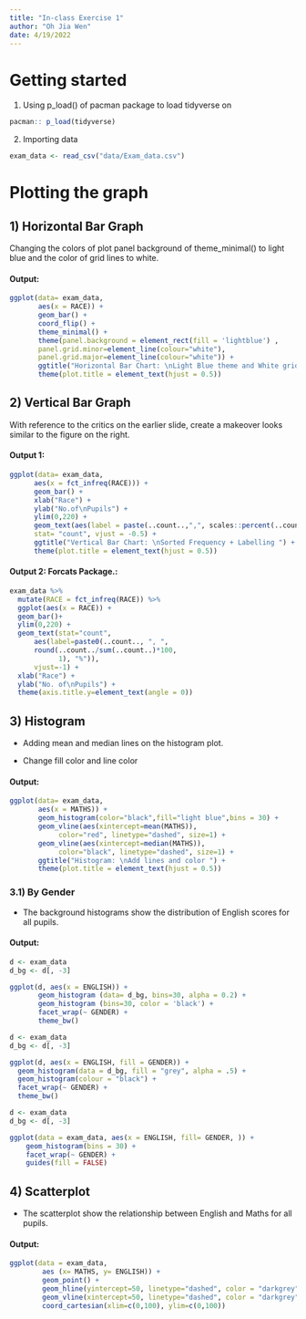 ```yaml
---
title: "In-class Exercise 1"
author: "Oh Jia Wen"
date: 4/19/2022
---
```


# Getting started

1.  Using p_load() of pacman package to load tidyverse on

```r
pacman:: p_load(tidyverse) 
```

2.  Importing data

```r
exam_data <- read_csv("data/Exam_data.csv")
```

# Plotting the graph

## 1) Horizontal Bar Graph

Changing the colors of plot panel background of theme_minimal() to light blue and the color of grid lines to white.

#### Output:

```r
ggplot(data= exam_data,
       aes(x = RACE)) +
       geom_bar() +
       coord_flip() +
       theme_minimal() +
       theme(panel.background = element_rect(fill = 'lightblue') ,
       panel.grid.minor=element_line(colour="white"),
       panel.grid.major=element_line(colour="white")) +
       ggtitle("Horizontal Bar Chart: \nLight Blue theme and White grid lines ") +  
       theme(plot.title = element_text(hjust = 0.5))
```

## 2) Vertical Bar Graph

With reference to the critics on the earlier slide, create a makeover looks similar to the figure on the right.

#### Output 1:

```r
ggplot(data= exam_data,
      aes(x = fct_infreq(RACE))) +
      geom_bar() +
      xlab("Race") +
      ylab("No.of\nPupils") +
      ylim(0,220) +
      geom_text(aes(label = paste(..count..,",", scales::percent(..count../sum(..count..),accuracy = 0.1))), 
      stat= "count", vjust = -0.5) +
      ggtitle("Vertical Bar Chart: \nSorted Frequency + Labelling ") +
      theme(plot.title = element_text(hjust = 0.5))
```

#### Output 2: Forcats Package.:

```r
exam_data %>%
  mutate(RACE = fct_infreq(RACE)) %>%
  ggplot(aes(x = RACE)) + 
  geom_bar()+
  ylim(0,220) +
  geom_text(stat="count", 
      aes(label=paste0(..count.., ", ", 
      round(..count../sum(..count..)*100,
            1), "%")),
      vjust=-1) +
  xlab("Race") +
  ylab("No. of\nPupils") +
  theme(axis.title.y=element_text(angle = 0))
```

## 3) Histogram

-   Adding mean and median lines on the histogram plot.

-   Change fill color and line color

#### Output:

```r
ggplot(data= exam_data,
       aes(x = MATHS)) +
       geom_histogram(color="black",fill="light blue",bins = 30) +
       geom_vline(aes(xintercept=mean(MATHS)),
            color="red", linetype="dashed", size=1) +
       geom_vline(aes(xintercept=median(MATHS)),
            color="black", linetype="dashed", size=1) +
       ggtitle("Histogram: \nAdd lines and color ") +  
       theme(plot.title = element_text(hjust = 0.5))
```

### 3.1) By Gender

-   The background histograms show the distribution of English scores for all pupils.

#### Output:

```r
d <- exam_data   
d_bg <- d[, -3] 

ggplot(d, aes(x = ENGLISH)) +
       geom_histogram (data= d_bg, bins=30, alpha = 0.2) +
       geom_histogram (bins=30, color = 'black') +
       facet_wrap(~ GENDER) + 
       theme_bw()       

```

```r
d <- exam_data   
d_bg <- d[, -3]  

ggplot(d, aes(x = ENGLISH, fill = GENDER)) +
  geom_histogram(data = d_bg, fill = "grey", alpha = .5) +
  geom_histogram(colour = "black") +
  facet_wrap(~ GENDER) +
  theme_bw() 

```

```r
d <- exam_data   
d_bg <- d[, -3] 

ggplot(data = exam_data, aes(x = ENGLISH, fill= GENDER, )) +
    geom_histogram(bins = 30) +
    facet_wrap(~ GENDER) +
    guides(fill = FALSE) 
```

## 4) Scatterplot

-   The scatterplot show the relationship between English and Maths for all pupils.

#### Output:

```r
ggplot(data = exam_data, 
        aes (x= MATHS, y= ENGLISH)) +
        geom_point() +
        geom_hline(yintercept=50, linetype="dashed", color = "darkgrey") +
        geom_vline(xintercept=50, linetype="dashed", color = "darkgrey") +
        coord_cartesian(xlim=c(0,100), ylim=c(0,100)) 

```
